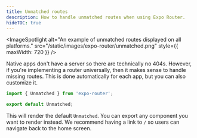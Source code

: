 ```yaml
---
title: Unmatched routes
description: How to handle unmatched routes when using Expo Router.
hideTOC: true
---
```



<ImageSpotlight
  alt="An example of unmatched routes displayed on all platforms."
  src="/static/images/expo-router/unmatched.png"
  style={{ maxWidth: 720 }}
/>

Native apps don't have a server so there are technically no 404s. However, if you're implementing a router universally, then it makes sense to handle missing routes. This is done automatically for each app, but you can also customize it.

```js app/[...unmatched].js
import { Unmatched } from 'expo-router';

export default Unmatched;
```

This will render the default `Unmatched`. You can export any component you want to render instead. We recommend having a link to `/` so users can navigate back to the home screen.
